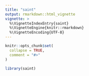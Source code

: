 ```yaml
---
title: "saint"
output: rmarkdown::html_vignette
vignette: >
  %\VignetteIndexEntry{saint}
  %\VignetteEngine{knitr::rmarkdown}
  %\VignetteEncoding{UTF-8}
---
```


```r
knitr::opts_chunk$set(
  collapse = TRUE,
  comment = "#>"
)
```

```r
library(saint)
```
